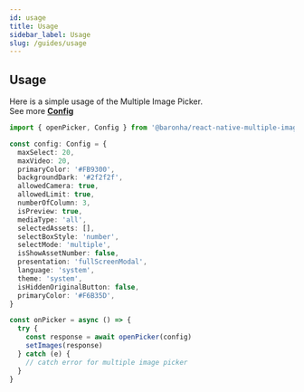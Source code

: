 ```yaml
---
id: usage
title: Usage
sidebar_label: Usage
slug: /guides/usage
---
```


## Usage

Here is a simple usage of the Multiple Image Picker. <br/>
See more [**Config**](/docs/guides/config)

```typescript
import { openPicker, Config } from '@baronha/react-native-multiple-image-picker'

const config: Config = {
  maxSelect: 20,
  maxVideo: 20,
  primaryColor: '#FB9300',
  backgroundDark: '#2f2f2f',
  allowedCamera: true,
  allowedLimit: true,
  numberOfColumn: 3,
  isPreview: true,
  mediaType: 'all',
  selectedAssets: [],
  selectBoxStyle: 'number',
  selectMode: 'multiple',
  isShowAssetNumber: false,
  presentation: 'fullScreenModal',
  language: 'system',
  theme: 'system',
  isHiddenOriginalButton: false,
  primaryColor: '#F6B35D',
}

const onPicker = async () => {
  try {
    const response = await openPicker(config)
    setImages(response)
  } catch (e) {
    // catch error for multiple image picker
  }
}
```
